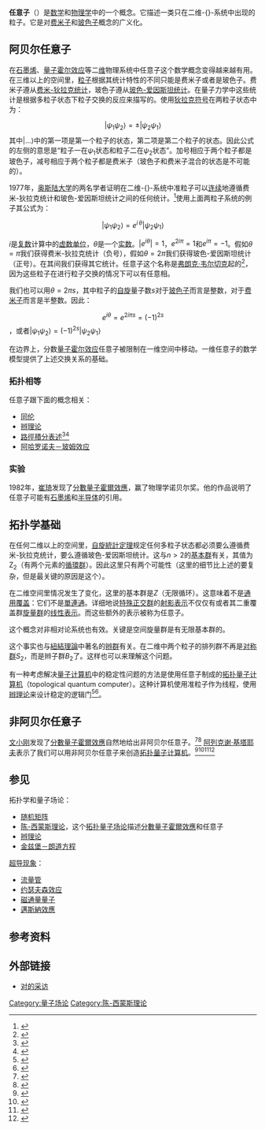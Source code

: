 {{Other uses
|subject=数学和物理学中的概念
|other=可提供任意電流電壓的電路
|任意子 (電路)
}}
'''任意子'''（{{lang-en|'''anyon'''}}）是[[数学|数学]]和[[物理学|物理学]]中的一个概念。它描述一类只在二维-{}-系统中出现的粒子。它是对[[费米子|费米子]]和[[玻色子|玻色子]]概念的广义化。

== 阿贝尔任意子 ==
在[[石墨烯|石墨烯]]、[[量子霍尔效应|量子霍尔效应]]等二[[維度|维]]物理系统中任意子这个数学概念变得越来越有用。
在三维以上的空间里，[[粒子|粒子]]根据其统计特性的不同只能是费米子或者是玻色子。费米子遵从[[费米-狄拉克统计|费米-狄拉克统计]]，玻色子遵从[[玻色-爱因斯坦统计|玻色-爱因斯坦统计]]。在量子力学中这些统计是根据多粒子状态下粒子交换的反应来描写的。使用[[狄拉克符号|狄拉克符号]]在两粒子状态中为：
:<math>\left|\psi_1\psi_2\right\rangle = \pm\left|\psi_2\psi_1\right\rangle</math>
其中<math>\left|\dots\right\rangle</math>中的第一项是第一个粒子的状态，第二项是第二个粒子的状态。因此公式的左侧的意思是“粒子一在<math>\psi_1</math>状态和粒子二在<math>\psi_2</math>状态”。加号相应于两个粒子都是玻色子，减号相应于两个粒子都是费米子（玻色子和费米子混合的状态是不可能的）。

1977年，[[奥斯陆大学|奥斯陆大学]]的两名学者证明在二维-{}-系统中准粒子可以[[连续函数|连续]]地遵循费米-狄拉克统计和玻色-爱因斯坦统计之间的任何统计。<ref>{{cite journal
| title = On the theory of identical particles
| journal = Il Nuovo Cimento B
| volume = 37
| issue = 1
| pages = 1–23
| last1 = Leinaas
| first = Jon Magne
| last2 = Myrheim
| first2 = Jan
| url = http://www.ifi.unicamp.br/~cabrera/teaching/referencia.pdf
| date = 1977-01-11
| doi = 10.1007/BF02727953
| bibcode = 1977NCimB..37....1L
| access-date = 2018-11-25
| archive-date = 2020-12-24
| archive-url = https://web.archive.org/web/20201224032504/https://www.ifi.unicamp.br/~cabrera/teaching/referencia.pdf
| dead-url = no
}}</ref>使用上面两粒子系统的例子其公式为：
:<math>\left|\psi_1\psi_2\right\rangle = e^{i\,\theta}\left|\psi_2\psi_1\right\rangle</math>

<math>i</math>是[[复数_(数学)|复数]]计算中的[[虚数单位|虚数单位]]，<math>\theta</math>是一个[[实数|实数]]。<math>|e^{i\theta}|=1</math>，<math>e^{2i\pi}=1</math>和<math>e^{i\pi}=-1</math>。假如<math>\theta=\pi</math>我们获得费米-狄拉克统计（负号），假如<math>\theta=2\pi</math>我们获得玻色-爱因斯坦统计（正号）。在其间我们获得其它统计。任意子这个名称是[[弗朗克·韦尔切克|弗朗克·韦尔切克]]起的<ref>{{cite journal
| title = Quantum Mechanics of Fractional-Spin Particles
| journal = Physical Review Letters
| volume = 49
| issue = 14
| pages = 957–959
| last = Wilczek
| first = Frank
| authorlink = Frank Wilczek
| date = 4 October 1982
| url = http://www.ifi.unicamp.br/~mtamash/f689_mecquant_i/prl49_957.pdf
| doi = 10.1103/PhysRevLett.49.957
| bibcode = 1982PhRvL..49..957W
| access-date = 2018-11-25
| archive-date = 2020-09-22
| archive-url = https://web.archive.org/web/20200922075221/https://www.ifi.unicamp.br/~mtamash/f689_mecquant_i/prl49_957.pdf
| dead-url = no
}}</ref>，因为这些粒子在进行粒子交换的情况下可以有任意相。

我们也可以用<math>\theta = 2 \pi s</math>，其中粒子的[[自旋|自旋]]量子数<var>s</var>对于[[玻色子|玻色子]]而言是整数，对于[[费米子|费米子]]而言是半整数。因此：
:<math>e^{i\theta}=e^{2i \pi s}=(-1)^{2s}</math>，或者<math>\left|\psi_1\psi_2\right\rangle = (-1)^{2s}\left|\psi_2\psi_1\right\rangle</math>

在边界上，分数[[量子霍尔效应|量子霍尔效应]]任意子被限制在一维空间中移动。一维任意子的数学模型提供了上述交换关系的基础。

=== 拓扑相等 ===
任意子跟下面的概念相关：

* [[同伦|同伦]]
* [[辫理论|辫理论]]
* [[路徑積分表述|路徑積分表述]]<ref>{{Cite book|edition=First edition|chapter=Quantum field theory for the gifted amateur|url=https://www.worldcat.org/oclc/859651399|location=Oxford|isbn=0-19-969933-X|oclc=859651399|last=Lancaster, Tom,}}</ref><ref>{{Cite book|chapter=Fractional statistics and quantum theory|url=https://www.worldcat.org/oclc/84691757|publisher=World Scientific|date=2005|location=Singapore|isbn=978-981-256-160-2|oclc=84691757|last=Khare, Avinash.}}</ref>
* [[阿哈罗诺夫－玻姆效应|阿哈罗诺夫－玻姆效应]]

=== 实验 ===
1982年，[[崔琦|崔琦]]发现了[[分數量子霍爾效應|分數量子霍爾效應]]，赢了物理学诺贝尔奖。他的作品说明了任意子可能有[[石墨烯|石墨烯]]和[[半导体|半导体]]的引用。

== 拓扑学基础 ==
在任何二维以上的空间里，[[自旋統計定理|自旋統計定理]]规定任何多粒子状态都必须要么遵循费米-狄拉克统计，要么遵循玻色-爱因斯坦统计。这与<math>n>2</math>的{{lang|en|SO(''n'',1)}}[[基本群|基本群]]有关，其值为<math>\mathrm{Z}_2</math>（有两个元素的[[循環群|循環群]]）。因此这里只有两个可能性（这里的细节比上述的要复杂，但是最关键的原因是这个）。

在二维空间里情况发生了变化，这里{{lang|en|SO(2,1)}}的基本群是<math>Z</math>（无限循环）。这意味着{{lang|en|Spin(2,1)}}不是[[通用覆盖群|通用覆盖]]：它们不是[[單連通|單連通]]。详细地说[[广义正交群|特殊正交群]]{{lang|en|SO(2,1)}}的[[射影表示|射影表示]]不仅仅有{{lang|en|SO(2,1)}}或者其二重覆盖群[[旋量群|旋量群]]{{lang|en|Spin(2,1)}}的[[表示论|线性表示]]。而这些额外的表示被称为任意子。

这个概念对非相对论系统也有效。关键是空间旋量群是有无限基本群的{{lang|en|SO(2)}}。

这个事实也与[[紐結理論|紐結理論]]中著名的[[辫群|辫群]]有关。在二维中两个粒子的排列群不再是[[对称群_(n次对称群)|对称群]]<math>S_2</math>，而是辫子群<math>B_2</math>了。这样也可以来理解这个问题。

有一种考虑解决[[量子计算机|量子计算机]]中的稳定性问题的方法是使用任意子制成的[[拓扑量子计算机|拓扑量子计算机]]（topological quantum computer）。这种计算机使用准粒子作为线程，使用[[辫理论|辫理论]]来设计稳定的逻辑门<ref>{{cite journal
| title = Topological Quantum Computation
| journal = Bulletin of the American Mathematical Society
| volume = 40
| issue = 1
| pages = 31–38
| last = Freedman
| first = Michael
|author2=Alexei Kitaev |author3=Michael Larsen |author4=Zhenghan Wang
| date = 2002-10-20
| doi = 10.1090/S0273-0979-02-00964-3| arxiv = quant-ph/0101025}}</ref><ref>{{cite journal |last=Monroe |first=Don |url=https://www.newscientist.com/channel/fundamentals/mg20026761.700-anyons-the-breakthrough-quantum-computing-needs.html |title=Anyons: The breakthrough quantum computing needs? |work=[[New_Scientist|New Scientist]] |issue=2676 |date=1 October 2008 |journal= |access-date=2018-11-25 |archive-date=2008-10-10 |archive-url=https://web.archive.org/web/20081010094905/http://www.newscientist.com/channel/fundamentals/mg20026761.700-anyons-the-breakthrough-quantum-computing-needs.html |dead-url=no }}</ref>。

== 非阿贝尔任意子 ==
[[文小刚|文小刚]]发现了[[分數量子霍爾效應|分數量子霍爾效應]]自然地给出非阿贝尔任意子。<ref>{{Cite journal|title=Nonabelions in the fractional quantum hall effect|url=https://linkinghub.elsevier.com/retrieve/pii/055032139190407O|last=Moore|first=Gregory|last2=Read|first2=Nicholas|date=1991-08|journal=Nuclear Physics B|issue=2-3|doi=10.1016/0550-3213(91)90407-O|volume=360|pages=362–396|language=en|access-date=2020-01-30|archive-date=2020-09-17|archive-url=https://web.archive.org/web/20200917172230/https://linkinghub.elsevier.com/retrieve/pii/055032139190407O|dead-url=no}}</ref><ref>{{Cite journal|title=Non-Abelian statistics in the fractional quantum Hall states|url=https://link.aps.org/doi/10.1103/PhysRevLett.66.802|last=Wen|first=X. G.|date=1991-02-11|journal=Physical Review Letters|issue=6|doi=10.1103/PhysRevLett.66.802|volume=66|pages=802–805|language=en|issn=0031-9007}}</ref> [[阿列克谢·基塔耶夫|阿列克谢·基塔耶夫]]表示了我们可以用非阿贝尔任意子来创造[[拓扑量子计算机|拓扑量子计算机]]。<ref>{{Cite journal|title=Non-Abelian states of matter|url=http://www.nature.com/articles/nature08915|last=Stern|first=Ady|date=2010-03|journal=Nature|issue=7286|doi=10.1038/nature08915|volume=464|pages=187–193|language=en|issn=0028-0836|access-date=2020-01-30|archive-date=2022-04-19|archive-url=https://web.archive.org/web/20220419160845/https://www.nature.com/articles/nature08915}}</ref><ref>{{Cite journal|title=Braiding of Abelian and Non-Abelian Anyons in the Fractional Quantum Hall Effect|url=http://arxiv.org/abs/1112.3400|last=An|first=Sanghun|last2=Jiang|first2=P.|date=2011-12-14|journal=arXiv:1112.3400 [cond-mat]|last3=Choi|first3=H.|last4=Kang|first4=W.|last5=Simon|first5=S. H.|last6=Pfeiffer|first6=L. N.|last7=West|first7=K. W.|last8=Baldwin|first8=K. W.|access-date=2020-01-30|archive-date=2020-11-11|archive-url=https://web.archive.org/web/20201111210356/http://arxiv.org/abs/1112.3400|dead-url=no}}</ref><ref>{{Cite journal|title=Magnetic field-tuned Aharonov-Bohm oscillations and evidence for non-Abelian anyons at v=5/2|url=http://arxiv.org/abs/1301.2639|last=Willett|first=R. L.|last2=Nayak|first2=C.|date=2013-10-28|journal=Physical Review Letters|issue=18|doi=10.1103/PhysRevLett.111.186401|volume=111|pages=186401|issn=0031-9007|last3=Shtengel|first3=K.|last4=Pfeiffer|first4=L. N.|last5=West|first5=K. W.|access-date=2020-01-30|archive-date=2019-03-05|archive-url=https://web.archive.org/web/20190305112122/https://arxiv.org/abs/1301.2639|dead-url=no}}</ref><ref>{{Cite journal|title=Enhanced bulk-edge Coulomb coupling in Fractional Fabry-Perot interferometers|url=http://arxiv.org/abs/1411.4654|last=von Keyserlingk|first=C. W.|last2=Simon|first2=S. H.|date=2015-09-18|journal=Physical Review Letters|issue=12|doi=10.1103/PhysRevLett.115.126807|volume=115|pages=126807|issn=0031-9007|last3=Rosenow|first3=Bernd}}</ref>

== 参见 ==
拓扑学和量子场论：

*[[随机矩阵|随机矩阵]]
*[[陈-西蒙斯理论|陈-西蒙斯理论]]，这个[[拓扑量子场论|拓扑量子场论]]描述[[分數量子霍爾效應|分數量子霍爾效應]]和任意子
*[[辫理论|辫理论]]
*[[金兹堡－朗道方程|金兹堡－朗道方程]]

[[超导现象|超导现象]]：

*[[流量管|流量管]]
*[[约瑟夫森效应|约瑟夫森效应]]
*[[磁通量量子|磁通量量子]]
*[[邁斯納效應|邁斯納效應]]

== 参考资料 ==
{{Reflist|2}}

== 外部链接 ==
* [https://web.archive.org/web/20050216093804/http://www.sciencewatch.com/interviews/frank_wilczek1.htm 对{{lang|en|Frank Wilczek}}的采访]

[[Category:量子场论|Category:量子场论]]
[[Category:陈-西蒙斯理论|Category:陈-西蒙斯理论]]